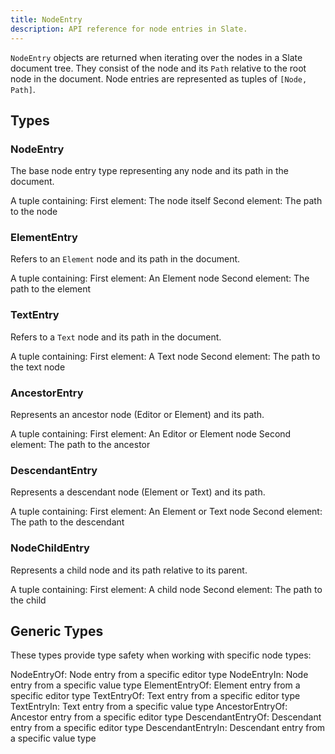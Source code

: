 ```yaml
---
title: NodeEntry
description: API reference for node entries in Slate.
---
```


`NodeEntry` objects are returned when iterating over the nodes in a Slate document tree. They consist of the node and its `Path` relative to the root node in the document. Node entries are represented as tuples of `[Node, Path]`.

## Types

### NodeEntry

The base node entry type representing any node and its path in the document.

<APIParameters>
  <APIItem name="NodeEntry" type="[Node, Path]">
    A tuple containing:
    <APISubList>
      <APISubListItem>
        First element: The node itself
      </APISubListItem>
      <APISubListItem>
        Second element: The path to the node
      </APISubListItem>
    </APISubList>
  </APIItem>
</APIParameters>

### ElementEntry

Refers to an `Element` node and its path in the document.

<APIParameters>
  <APIItem name="ElementEntry" type="[Element, Path]">
    A tuple containing:
    <APISubList>
      <APISubListItem>
        First element: An Element node
      </APISubListItem>
      <APISubListItem>
        Second element: The path to the element
      </APISubListItem>
    </APISubList>
  </APIItem>
</APIParameters>

### TextEntry

Refers to a `Text` node and its path in the document.

<APIParameters>
  <APIItem name="TextEntry" type="[Text, Path]">
    A tuple containing:
    <APISubList>
      <APISubListItem>
        First element: A Text node
      </APISubListItem>
      <APISubListItem>
        Second element: The path to the text node
      </APISubListItem>
    </APISubList>
  </APIItem>
</APIParameters>

### AncestorEntry

Represents an ancestor node (Editor or Element) and its path.

<APIParameters>
  <APIItem name="AncestorEntry" type="[Ancestor, Path]">
    A tuple containing:
    <APISubList>
      <APISubListItem>
        First element: An Editor or Element node
      </APISubListItem>
      <APISubListItem>
        Second element: The path to the ancestor
      </APISubListItem>
    </APISubList>
  </APIItem>
</APIParameters>

### DescendantEntry

Represents a descendant node (Element or Text) and its path.

<APIParameters>
  <APIItem name="DescendantEntry" type="[Descendant, Path]">
    A tuple containing:
    <APISubList>
      <APISubListItem>
        First element: An Element or Text node
      </APISubListItem>
      <APISubListItem>
        Second element: The path to the descendant
      </APISubListItem>
    </APISubList>
  </APIItem>
</APIParameters>

### NodeChildEntry

Represents a child node and its path relative to its parent.

<APIParameters>
  <APIItem name="NodeChildEntry" type="[Node, Path]">
    A tuple containing:
    <APISubList>
      <APISubListItem>
        First element: A child node
      </APISubListItem>
      <APISubListItem>
        Second element: The path to the child
      </APISubListItem>
    </APISubList>
  </APIItem>
</APIParameters>

## Generic Types

These types provide type safety when working with specific node types:

<APIParameters>
  <APIItem name="Value-Specific Entries" type="type">
    <APISubList>
      <APISubListItem>
        NodeEntryOf<E>: Node entry from a specific editor type
      </APISubListItem>
      <APISubListItem>
        NodeEntryIn<V>: Node entry from a specific value type
      </APISubListItem>
      <APISubListItem>
        ElementEntryOf<E>: Element entry from a specific editor type
      </APISubListItem>
      <APISubListItem>
        TextEntryOf<E>: Text entry from a specific editor type
      </APISubListItem>
      <APISubListItem>
        TextEntryIn<V>: Text entry from a specific value type
      </APISubListItem>
      <APISubListItem>
        AncestorEntryOf<E>: Ancestor entry from a specific editor type
      </APISubListItem>
      <APISubListItem>
        DescendantEntryOf<E>: Descendant entry from a specific editor type
      </APISubListItem>
      <APISubListItem>
        DescendantEntryIn<V>: Descendant entry from a specific value type
      </APISubListItem>
    </APISubList>
  </APIItem>
</APIParameters>
